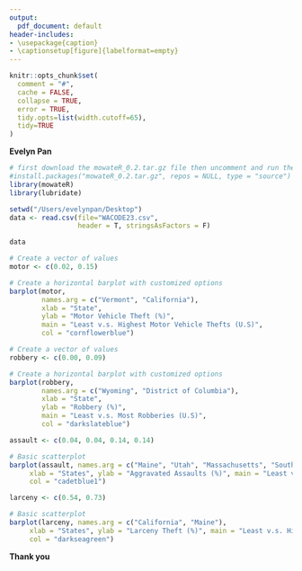 ```yaml
---
output:
  pdf_document: default
header-includes:
- \usepackage{caption}
- \captionsetup[figure]{labelformat=empty}
---
```


```r
knitr::opts_chunk$set(
  comment = "#", 
  cache = FALSE,  
  collapse = TRUE,
  error = TRUE,
  tidy.opts=list(width.cutoff=65),
  tidy=TRUE
)
```

**Evelyn Pan**

```r
# first download the mowateR_0.2.tar.gz file then uncomment and run the following:
#install.packages("mowateR_0.2.tar.gz", repos = NULL, type = "source")
library(mowateR)
library(lubridate)

setwd("/Users/evelynpan/Desktop")
data <- read.csv(file="WACODE23.csv",
                 header = T, stringsAsFactors = F)

data

```
```r

# Create a vector of values
motor <- c(0.02, 0.15)

# Create a horizontal barplot with customized options
barplot(motor,
        names.arg = c("Vermont", "California"),
        xlab = "State",
        ylab = "Motor Vehicle Theft (%)",
        main = "Least v.s. Highest Motor Vehicle Thefts (U.S)",
        col = "cornflowerblue")

```




```r

# Create a vector of values
robbery <- c(0.00, 0.09)

# Create a horizontal barplot with customized options
barplot(robbery,
        names.arg = c("Wyoming", "District of Columbia"),
        xlab = "State",
        ylab = "Robbery (%)",
        main = "Least v.s. Most Robberies (U.S)",
        col = "darkslateblue")

```


```r
assault <- c(0.04, 0.04, 0.14, 0.14)

# Basic scatterplot
barplot(assault, names.arg = c("Maine", "Utah", "Massachusetts", "South Dakota"),
     xlab = "States", ylab = "Aggravated Assaults (%)", main = "Least v.s. Highest Aggravated Assaults (U.S)", 
     col = "cadetblue1")
```

```r
larceny <- c(0.54, 0.73)

# Basic scatterplot
barplot(larceny, names.arg = c("California", "Maine"),
     xlab = "States", ylab = "Larceny Theft (%)", main = "Least v.s. Highest Larceny Thefts (U.S)", 
     col = "darkseagreen")
```

**Thank you**

